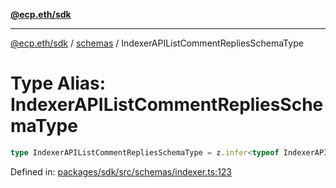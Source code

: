 [**@ecp.eth/sdk**](../../index.mdx)

***

[@ecp.eth/sdk](/sdk-reference/index.mdx) / [schemas](/sdk-reference/schemas/index.mdx) / IndexerAPIListCommentRepliesSchemaType

# Type Alias: IndexerAPIListCommentRepliesSchemaType

```ts
type IndexerAPIListCommentRepliesSchemaType = z.infer<typeof IndexerAPIListCommentRepliesSchema>;
```

Defined in: [packages/sdk/src/schemas/indexer.ts:123](https://github.com/ecp-eth/comments-monorepo/blob/main/packages/sdk/src/schemas/indexer.ts#L123)
